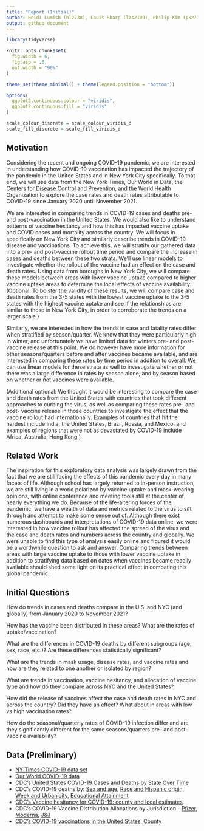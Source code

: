 ```yaml
---
title: "Report (Initial)"
author: Heidi Lumish (hl2738), Louis Sharp (lzs2109), Philip Kim (pk2711), Kayla Boyer (kb3066), Yujia Li (yl4923)
output: github_document
---
```


```r
library(tidyverse)

knitr::opts_chunk$set(
  fig.width = 6,
  fig.asp = .6,
  out.width = "90%"
)

theme_set(theme_minimal() + theme(legend.position = "bottom"))

options(
  ggplot2.continuous.colour = "viridis",
  ggplot2.continuous.fill = "viridis"
)

scale_colour_discrete = scale_colour_viridis_d
scale_fill_discrete = scale_fill_viridis_d
```

## Motivation

Considering the recent and ongoing COVID-19 pandemic, we are interested in understanding how COVID-19 vaccination has impacted the trajectory of the pandemic in the United States and in New York City specifically. To that end, we will use data from the New York Times, Our World in Data, the Centers for Disease Control and Prevention, and the World Health Organization to explore the case rates and death rates attributable to COVID-19 since January 2020 until November 2021. 

We are interested in comparing trends in COVID-19 cases and deaths pre- and post-vaccination in the United States. We would also like to understand patterns of vaccine hesitancy and how this has impacted vaccine uptake and COVID cases and mortality across the country. We will focus in specifically on New York City and similarly describe trends in COVID-19 disease and vaccinations. To achieve this, we will stratify our gathered data into a pre- and post-vaccine rollout time period and compare the increase in cases and deaths between these two strata. We’ll use linear models to investigate whether the rollout of the vaccine had an effect on the case and death rates. Using data from boroughs in New York City, we will compare these models between areas with lower vaccine uptake compared to higher vaccine uptake areas to determine the local effects of vaccine availability. (Optional: To bolster the validity of these results, we will compare case and death rates from the 3-5 states with the lowest vaccine uptake to the 3-5 states with the highest vaccine uptake and see if the relationships are similar to those in New York City, in order to corroborate the trends on a larger scale.)

Similarly, we are interested in how the trends in case and fatality rates differ when stratified by season/quarter. We know that they were particularly high in winter, and unfortunately we have limited data for winters pre- and post-vaccine release at this point. We do however have more information for other seasons/quarters before and after vaccines became available, and are interested in comparing these rates by time period in addition to overall. We can use linear models for these strata as well to investigate whether or not there was a large difference in rates by season alone, and by season based on whether or not vaccines were available.

(Additional optional: We thought it would be interesting to compare the case and death rates from the United States with countries that took different approaches to curbing the virus, as well as comparing these rates pre- and post- vaccine release in those countries to investigate the effect that the vaccine rollout had internationally. Examples of countries that hit the hardest include India, the United States, Brazil, Russia, and Mexico, and examples of regions that were not as devastated by COVID-19 include Africa, Australia, Hong Kong.)


## Related Work

The inspiration for this exploratory data analysis was largely drawn from the fact that we are still facing the effects of this pandemic every day in many facets of life. Although school has largely returned to in-person instruction, we are still living in a world polarized by vaccine uptake and mask-wearing opinions, with online conference and meeting tools still at the center of nearly everything we do. Because of the life-altering forces of the pandemic, we have a wealth of data and metrics related to the virus to sift through and attempt to make some sense out of. Although there exist numerous dashboards and interpretations of COVID-19 data online, we were interested in how vaccine rollout has affected the spread of the virus and the case and death rates and numbers across the country and globally. We were unable to find this type of analysis easily online and figured it would be a worthwhile question to ask and answer. Comparing trends between areas with large vaccine uptake to those with lower vaccine uptake in addition to stratifying data based on dates when vaccines became readily available should shed some light on its practical effect in combating this global pandemic. 


## Initial Questions

How do trends in cases and deaths compare in the U.S. and NYC (and globally) from January 2020 to November 2021?

How has the vaccine been distributed in these areas? What are the rates of uptake/vaccination?

What are the differences in COVID-19 deaths by different subgroups (age, sex, race, etc.)? Are these differences statistically significant?

What are the trends in mask usage, disease rates, and vaccine rates and how are they related to one another or isolated by region?

What are trends in vaccination, vaccine hesitancy, and allocation of vaccine type and how do they compare across NYC and the United States?

How did the release of vaccines affect the case and death rates in NYC and across the country? Did they have an effect? What about in areas with low vs high vaccination rates?

How do the seasonal/quarterly rates of COVID-19 infection differ and are they significantly different for the same seasons/quarters pre- and post-vaccine availability?


## Data (Preliminary)

- [NY Times COVID-19 data set](https://github.com/nytimes/covid-19-data/)
- [Our World COVID-19 data](https://github.com/owid/covid-19-data/tree/master/public/data/vaccinations)
- [CDC's United States COVID-19 Cases and Deaths by State Over Time](https://data.cdc.gov/Case-Surveillance/United-States-COVID-19-Cases-and-Deaths-by-State-o/9mfq-cb36)
- CDC's COVID-19 deaths by: [Sex and age](https://data.cdc.gov/NCHS/Provisional-COVID-19-Deaths-by-Sex-and-Age/9bhg-hcku), [Race and Hispanic origin](https://data.cdc.gov/NCHS/Provisional-COVID-19-Deaths-Distribution-of-Deaths/pj7m-y5uh), [Week and Urbanicity](https://data.cdc.gov/NCHS/Provisional-COVID-19-Deaths-by-Week-and-Urbanicity/hkhc-f7hg), [Educational Attainment](https://data.cdc.gov/NCHS/AH-Provisional-COVID-19-Deaths-by-Race-and-Educati/i6ej-9eac)
- [CDC's Vaccine hesitancy for COVID-19: county and local estimates](https://data.cdc.gov/Vaccinations/Vaccine-Hesitancy-for-COVID-19-County-and-local-es/q9mh-h2tw)
- CDC's COVID-19 Vaccine Distribution Allocations by Jurisdiction - [Pfizer](https://data.cdc.gov/Vaccinations/COVID-19-Vaccine-Distribution-Allocations-by-Juris/saz5-9hgg), [Moderna](https://data.cdc.gov/Vaccinations/COVID-19-Vaccine-Distribution-Allocations-by-Juris/b7pe-5nws), [J&J](https://data.cdc.gov/Vaccinations/COVID-19-Vaccine-Distribution-Allocations-by-Juris/w9zu-fywh)
- [CDC's COVID-19 vaccinations in the United States, County](https://data.cdc.gov/Vaccinations/COVID-19-Vaccinations-in-the-United-States-County/8xkx-amqh)
